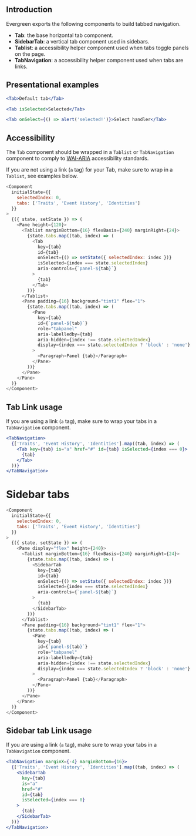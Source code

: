 
## Introduction

Evergreen exports the following components to build tabbed navigation.

* **Tab**: the base horizontal tab component.
* **SidebarTab**: a vertical tab component used in sidebars.
* **Tablist**: a accessibility helper component used when tabs toggle panels on the page.
* **TabNavigation**: a accessibility helper component used when tabs are links.


## Presentational examples

```jsx
<Tab>Default tab</Tab>
```

```jsx
<Tab isSelected>Selected</Tab>
```

```jsx
<Tab onSelect={() => alert('selected!')}>Select handler</Tab>
```

## Accessibility

The `Tab` component should be wrapped in a `Tablist` or `TabNavigation` component
to comply to [WAI-ARIA](http://accessibility.athena-ict.com/aria/examples/tabpanel2.shtml) accessibility standards.

If you are not using a link (`a` tag) for your Tab,
make sure to wrap in a `Tablist`, see examples below.


```js
<Component
  initialState={{
    selectedIndex: 0,
    tabs: ['Traits', 'Event History', 'Identities']
  }}
>
  {({ state, setState }) => (
    <Pane height={120}>
      <Tablist marginBottom={16} flexBasis={240} marginRight={24}>
        {state.tabs.map((tab, index) => (
          <Tab
            key={tab}
            id={tab}
            onSelect={() => setState({ selectedIndex: index })}
            isSelected={index === state.selectedIndex}
            aria-controls={`panel-${tab}`}
          >
            {tab}
          </Tab>
        ))}
      </Tablist>
      <Pane padding={16} background="tint1" flex="1">
        {state.tabs.map((tab, index) => (
          <Pane
            key={tab}
            id={`panel-${tab}`}
            role="tabpanel"
            aria-labelledby={tab}
            aria-hidden={index !== state.selectedIndex}
            display={index === state.selectedIndex ? 'block' : 'none'}
          >
            <Paragraph>Panel {tab}</Paragraph>
          </Pane>
        ))}
      </Pane>
    </Pane>
  )}
</Component>
```

## Tab Link usage

If you are using a link (`a` tag), make sure to wrap your tabs in a `TabNavigation` component.

```jsx
<TabNavigation>
  {['Traits', 'Event History', 'Identities'].map((tab, index) => (
    <Tab key={tab} is="a" href="#" id={tab} isSelected={index === 0}>
      {tab}
    </Tab>
  ))}
</TabNavigation>
```


<PropsTable of="Tab" />

# Sidebar tabs

```js
<Component
  initialState={{
    selectedIndex: 0,
    tabs: ['Traits', 'Event History', 'Identities']
  }}
>
  {({ state, setState }) => (
    <Pane display="flex" height={240}>
      <Tablist marginBottom={16} flexBasis={240} marginRight={24}>
        {state.tabs.map((tab, index) => (
          <SidebarTab
            key={tab}
            id={tab}
            onSelect={() => setState({ selectedIndex: index })}
            isSelected={index === state.selectedIndex}
            aria-controls={`panel-${tab}`}
          >
            {tab}
          </SidebarTab>
        ))}
      </Tablist>
      <Pane padding={16} background="tint1" flex="1">
        {state.tabs.map((tab, index) => (
          <Pane
            key={tab}
            id={`panel-${tab}`}
            role="tabpanel"
            aria-labelledby={tab}
            aria-hidden={index !== state.selectedIndex}
            display={index === state.selectedIndex ? 'block' : 'none'}
          >
            <Paragraph>Panel {tab}</Paragraph>
          </Pane>
        ))}
      </Pane>
    </Pane>
  )}
</Component>
```

## Sidebar tab Link usage

If you are using a link (`a` tag), make sure to wrap your tabs in a `TabNavigation` component.

```jsx
<TabNavigation marginX={-4} marginBottom={16}>
  {['Traits', 'Event History', 'Identities'].map((tab, index) => (
    <SidebarTab
      key={tab}
      is="a"
      href="#"
      id={tab}
      isSelected={index === 0}
    >
      {tab}
    </SidebarTab>
  ))}
</TabNavigation>
```

<PropsTable of="SidebarTab" />

<PropsTable of="TabNavigation" />
<PropsTable of="Tablist" />